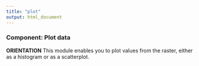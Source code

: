```yaml
---
title: "plot"
output: html_document
---
```


### **Component: Plot data**

**ORIENTATION**
This module enables you to plot values from the raster, either as a histogram or as a scatterplot.


